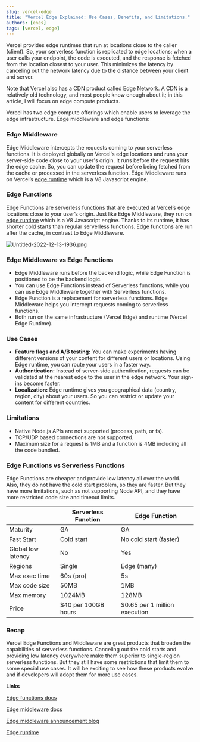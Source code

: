 ```yaml
---
slug: vercel-edge
title: "Vercel Edge Explained: Use Cases, Benefits, and Limitations."
authors: [enes]
tags: [vercel, edge]
---
```


Vercel provides edge runtimes that run at locations close to the caller (client). So, your serverless function is replicated to edge locations; when a user calls your endpoint, the code is executed, and the response is fetched from the location closest to your user. This minimizes the latency by canceling out the network latency due to the distance between your client and server.

Note that Vercel also has a CDN product called Edge Network. A CDN is a relatively old technology, and most people know enough about it; in this article, I will focus on edge compute products.

Vercel has two edge compute offerings which enable users to leverage the edge infrastructure. Edge middleware and edge functions:

### Edge Middleware

Edge Middleware intercepts the requests coming to your serverless functions. It is deployed globally on Vercel's [](https://vercel.com/docs/concepts/edge-network/overview) edge locations and runs your server-side code close to your user's origin. It runs before the request hits the edge cache. So, you can update the request before being fetched from the cache or processed in the serverless function. Edge Middleware runs on Vercel’s [edge runtime](https://edge-runtime.vercel.sh/packages/runtime) which is a V8 Javascript engine.

### Edge Functions

Edge Functions are serverless functions that are executed at Vercel’s edge locations close to your user’s origin. Just like Edge Middleware, they run on [edge runtime](https://edge-runtime.vercel.sh/packages/runtime) which is a V8 Javascript engine. Thanks to its runtime, it has shorter cold starts than regular serverless functions. Edge functions are run after the cache, in contrast to Edge Middleware.

![Untitled-2022-12-13-1936.png](/blog/vercel-edge/vercel-edge.png)

### Edge Middleware vs Edge Functions

- Edge Middleware runs before the backend logic, while Edge Function is positioned to be the backend logic.
- You can use Edge Functions instead of Serverless functions, while you can use Edge Middleware together with Serverless functions.
- Edge Function is a replacement for serverless functions. Edge Middleware helps you intercept requests coming to serverless functions.
- Both run on the same infrastructure (Vercel Edge) and runtime (Vercel Edge Runtime).

### Use Cases

- **Feature flags and A/B testing:** You can make experiments having different versions of your content for different users or locations. Using Edge runtime, you can route your users in a faster way.
- **Authentication:** Instead of server-side authentication, requests can be validated at the nearest edge to the user in the edge network. Your sign-ins become faster.
- **Localization:** Edge runtime gives you geographical data (country, region, city) about your users. So you can restrict or update your content for different countries.

### Limitations

- Native Node.js APIs are not supported (process, path, or fs).
- TCP/UDP based connections are not supported.
- Maximum size for a request is 1MB and a function is 4MB including all the code bundled.

### Edge Functions vs Serverless Functions

Edge Functions are cheaper and provide low latency all over the world. Also, they do not have the cold start problem, so they are faster. But they have more limitations, such as not supporting Node API, and they have more restricted code size and timeout limits.

|                    | Serverless Function | Edge Function                 |
| ------------------ | ------------------- | ----------------------------- |
| Maturity           | GA                  | GA                            |
| Fast Start         | Cold start          | No cold start (faster)        |
| Global low latency | No                  | Yes                           |
| Regions            | Single              | Edge (many)                   |
| Max exec time      | 60s (pro)           | 5s                            |
| Max code size      | 50MB                | 1MB                           |
| Max memory         | 1024MB              | 128MB                         |
| Price              | $40 per 100GB hours | $0.65 per 1 million execution |

### Recap

Vercel Edge Functions and Middleware are great products that broaden the capabilities of serverless functions. Canceling out the cold starts and providing low latency everywhere make them superior to single-region serverless functions. But they still have some restrictions that limit them to some special use cases. It will be exciting to see how these products evolve and if developers will adopt them for more use cases.

**Links**

[Edge functions docs](https://vercel.com/docs/concepts/functions/edge-functions)

[Edge middleware docs](https://vercel.com/docs/concepts/functions/edge-middleware)

[Edge middleware announcement blog](https://vercel.com/blog/vercel-edge-middleware-dynamic-at-the-speed-of-static)

[Edge runtime](https://edge-runtime.vercel.sh/)
